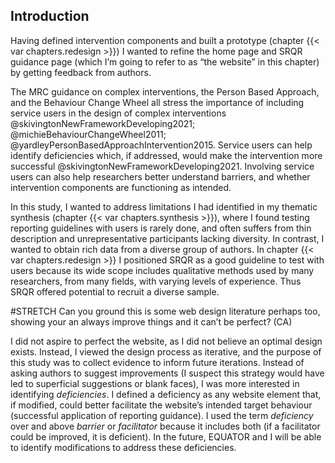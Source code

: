 ## Introduction

Having defined intervention components and built a prototype (chapter {{< var chapters.redesign >}}) I wanted to refine the home page and SRQR guidance page (which I'm going to refer to as "the website" in this chapter) by getting feedback from authors. 

The MRC guidance on complex interventions, the Person Based Approach, and the Behaviour Change Wheel all stress the importance of including service users in the design of complex interventions @skivingtonNewFrameworkDeveloping2021; @michieBehaviourChangeWheel2011; @yardleyPersonBasedApproachIntervention2015. Service users can help identify deficiencies which, if addressed, would make the intervention more successful @skivingtonNewFrameworkDeveloping2021. Involving service users can also help researchers better understand barriers, and whether intervention components are functioning as intended.

In this study, I wanted to address limitations I had identified in my thematic synthesis (chapter {{< var chapters.synthesis >}}), where I found testing reporting guidelines with users is rarely done, and often suffers from thin description and unrepresentative participants lacking diversity. In contrast, I wanted to obtain rich data from a diverse group of authors. In chapter {{< var chapters.redesign >}} I positioned SRQR as a good guideline to test with users because its wide scope includes qualitative methods used by many researchers, from many fields, with varying levels of experience. Thus SRQR offered potential to recruit a diverse sample.

#STRETCH Can you ground this is some web design literature perhaps too, showing your an always improve things and it can’t be perfect? (CA)

I did not aspire to perfect the website, as I did not believe an optimal design exists. Instead, I viewed the design process as iterative, and the purpose of this study was to collect evidence to inform future iterations. Instead of asking authors to suggest improvements (I suspect this strategy would have led to superficial suggestions or blank faces), I was more interested in identifying _deficiencies_. I defined a deficiency as any website element that, if modified, could better facilitate the website's intended target behaviour (successful application of reporting guidance). I used the term _deficiency_ over and above _barrier_ or _facilitator_ because it includes both (if a facilitator could be improved, it is deficient). In the future, EQUATOR and I will be able to identify modifications to address these deficiencies.
